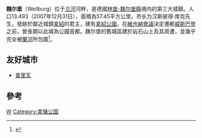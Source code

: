 {{noteTA
|G1=德国地名
|1=zh-cn:县;zh-hk:縣;zh-tw:郡; 
}}

{{unreferenced|time=2016-03-29T05:50:50+00:00}}
{{Infobox German location
|type               = 城市
|image_coa          = 
|lat_deg            = 50 |lat_min = 29
|lon_deg            =  8 |lon_min = 15
|image_plan         = 
|state              = 黑森州
|region             = 吉森行政區
|district           = 林堡-魏尔堡县
|elevation          = 152
|area               = 57.45
|population         = 13624
|Stand              = 2006-12-31
|Gemeindeschlüssel  = 06533017
|postal_code        = 35781
|area_code          = 06471
|licence            = LM, WEL
|website            = [http://www.weilburg.de/ www.weilburg.de]
|mayor              = Hans-Peter Schick
|party              = Independent
}}
'''魏尔堡'''（Weilburg）位于[[兰河_(德国)|兰河]]河畔，是德國[[林堡-魏尔堡縣|林堡-魏尔堡縣]]境内的第三大城鎮。人口13.493（2007年12月31日），面積為57.45平方公里。市长为汉斯彼得·席克先生。發跡於鄰近城鎮[[拿紹_(德國)|拿紹]]的君主，建有[[拿紹公國|拿紹公國]]，在[[維也納會議|維也納會議]]決定遷都[[威斯巴登|威斯巴登]]之前，曾長期以此城為公國首都。魏尔堡的舊城區建於岩石山上及其周遭，並幾乎完全被[[蘭河_(德國)|蘭河]]所包圍<ref name="EB1911">{{EB1911|inline=y|wstitle=Weilburg|volume=28|page=495}}</ref>。

==友好城市==
* {{FRA}} [[普里瓦|普里瓦]]

==參考==
{{reflist}}
{{Authority control}}
{{德國地理小作品}}

[[Category:黑森州市镇|W]]
[[Category:拿骚公国|Category:拿骚公国]]